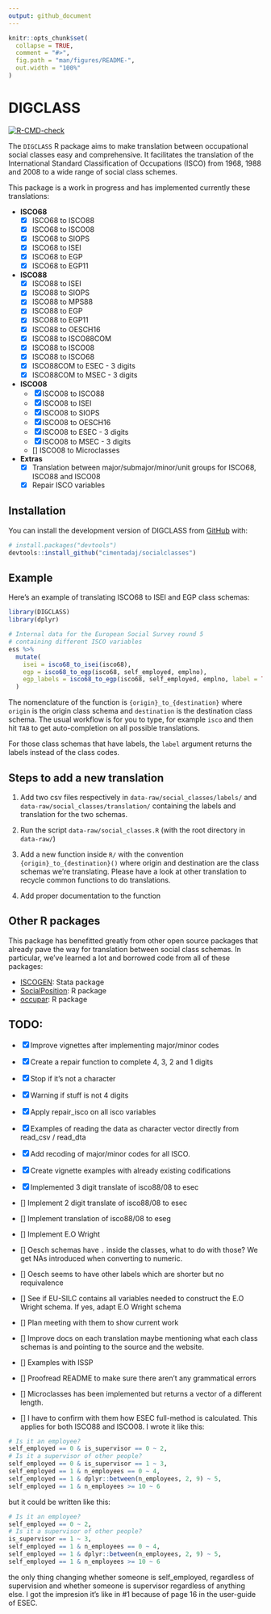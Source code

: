 ```yaml
---
output: github_document
---
```


<!-- README.md is generated from README.Rmd. Please edit that file -->

```r
knitr::opts_chunk$set(
  collapse = TRUE,
  comment = "#>",
  fig.path = "man/figures/README-",
  out.width = "100%"
)
```


# DIGCLASS

<!-- badges: start -->
[![R-CMD-check](https://github.com/cimentadaj/socialclasses/actions/workflows/R-CMD-check.yaml/badge.svg)](https://github.com/cimentadaj/socialclasses/actions/workflows/R-CMD-check.yaml)
<!-- badges: end -->

The `DIGCLASS` R package aims to make translation between occupational social classes easy and comprehensive. It facilitates the translation of the International Standard Classification of Occupations (ISCO) from 1968, 1988 and 2008 to a wide range of social class schemes.

This package is a work in progress and has implemented currently these translations:

* **ISCO68**
  - [X] ISCO68 to ISCO88
  - [X] ISCO68 to ISCO08
  - [X] ISCO68 to SIOPS
  - [X] ISCO68 to ISEI
  - [X] ISCO68 to EGP
  - [X] ISCO68 to EGP11

* **ISCO88**
  - [X] ISCO88 to ISEI
  - [X] ISCO88 to SIOPS
  - [X] ISCO88 to MPS88
  - [X] ISCO88 to EGP
  - [X] ISCO88 to EGP11
  - [X] ISCO88 to OESCH16
  - [X] ISCO88 to ISCO88COM
  - [X] ISCO88 to ISCO08
  - [X] ISCO88 to ISCO68
  - [X] ISCO88COM to ESEC - 3 digits
  - [X] ISCO88COM to MSEC - 3 digits

* **ISCO08**
  - [X] ISCO08 to ISCO88
  - [X] ISCO08 to ISEI
  - [X] ISCO08 to SIOPS
  - [X] ISCO08 to OESCH16
  - [X] ISCO08 to ESEC - 3 digits
  - [X] ISCO08 to MSEC - 3 digits
  - [] ISCO08 to Microclasses

* **Extras**
  - [X] Translation between major/submajor/minor/unit groups for ISCO68, ISCO88 and ISCO08
  - [X] Repair ISCO variables

## Installation

You can install the development version of DIGCLASS from [GitHub](https://github.com/) with:

``` r
# install.packages("devtools")
devtools::install_github("cimentadaj/socialclasses")
```

## Example

Here's an example of translating ISCO68 to ISEI and EGP class schemas:

```r
library(DIGCLASS)
library(dplyr)

# Internal data for the European Social Survey round 5
# containing different ISCO variables
ess %>%
  mutate(
    isei = isco68_to_isei(isco68),
    egp = isco68_to_egp(isco68, self_employed, emplno),
    egp_labels = isco68_to_egp(isco68, self_employed, emplno, label = TRUE)
  )
```

The nomenclature of the function is `{origin}_to_{destination}` where `origin` is the origin class schema and `destination` is the destination class schema. The usual workflow is for you to type, for example `isco` and then hit `TAB` to get auto-completion on all possible translations.

For those class schemas that have labels, the `label` argument returns the labels instead of the class codes.

## Steps to add a new translation

1. Add two csv files respectively in `data-raw/social_classes/labels/` and `data-raw/social_classes/translation/` containing the labels and translation for the two schemas.

2. Run the script `data-raw/social_classes.R` (with the root directory in `data-raw/`)

3. Add a new function inside `R/` with the convention `{origin}_to_{destination}()` where origin and destination are the class schemas we're translating. Please have a look at other translation to recycle common functions to do translations.

4. Add proper documentation to the function


## Other R packages

This package has benefitted greatly from other open source packages that already pave the way for translation between social class schemas. In particular, we've learned a lot and borrowed code from all of these packages:

- [ISCOGEN](https://github.com/benjann/iscogen): Stata package
- [SocialPosition](https://cran.r-project.org/web/packages/SocialPosition/index.html): R package
- [occupar](https://github.com/DiogoFerrari/occupar/): R package

## TODO:

- [X] Improve vignettes after implementing major/minor codes
- [X] Create a repair function to complete 4, 3, 2 and 1 digits
- [X] Stop if it's not a character
- [X] Warning if stuff is not 4 digits
- [X] Apply repair_isco on all isco variables
- [X] Examples of reading the data as character vector directly from read_csv / read_dta
- [X] Add recoding of major/minor codes for all ISCO.
- [X] Create vignette examples with already existing codifications
- [X] Implemented 3 digit translate of isco88/08 to esec

- [] Implement 2 digit translate of isco88/08 to esec
- [] Implement translation of isco88/08 to eseg
- [] Implement E.O Wright
- [] Oesch schemas have `.` inside the classes, what to do with those? We get NAs introduced when converting to numeric.
- [] Oesch seems to have other labels which are shorter but no requivalence
- [] See if EU-SILC contains all variables needed to construct the E.O Wright schema. If yes, adapt E.O Wright schema
- [] Plan meeting with them to show current work
- [] Improve docs on each translation maybe mentioning what each  class schemas is and pointing to the source and the website.
- [] Examples with ISSP
- [] Proofread README to make sure there aren't any grammatical errors
- [] Microclasses has been implemented but returns a vector of a different length.

- [] I have to confirm with them how ESEC full-method is calculated. This applies for both ISCO88 and ISCO08. I wrote it like this:

```r
# Is it an employee?
self_employed == 0 & is_supervisor == 0 ~ 2,
# Is it a supervisor of other people?
self_employed == 0 & is_supervisor == 1 ~ 3,
self_employed == 1 & n_employees == 0 ~ 4,
self_employed == 1 & dplyr::between(n_employees, 2, 9) ~ 5,
self_employed == 1 & n_employees >= 10 ~ 6
```

but it could be written like this:

```r
# Is it an employee?
self_employed == 0 ~ 2,
# Is it a supervisor of other people?
is_supervisor == 1 ~ 3,
self_employed == 1 & n_employees == 0 ~ 4,
self_employed == 1 & dplyr::between(n_employees, 2, 9) ~ 5,
self_employed == 1 & n_employees >= 10 ~ 6
```

the only thing changing whether someone is self_employed, regardless of supervision and whether someone is supervisor regardless of anything else. I got the impresion it's like in #1 because of page 16 in the user-guide of ESEC.
